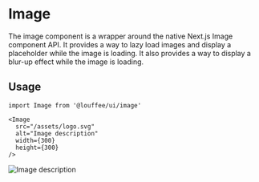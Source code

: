 


<Meta of={Stories} />

# Image

<GitHubRepoPath path="packages/ui/src/image/image.tsx" />

The image component is a wrapper around the native Next.js Image component API. 
It provides a way to lazy load images and display a placeholder while the image 
is loading. It also provides a way to display a blur-up effect while the image
is loading.

## Usage

```tsx
import Image from '@louffee/ui/image'

<Image 
  src="/assets/logo.svg" 
  alt="Image description" 
  width={300} 
  height={300}
/>
```

<Image 
  src="/assets/logo.svg" 
  alt="Image description" 
  width={300} 
  height={300}
/>